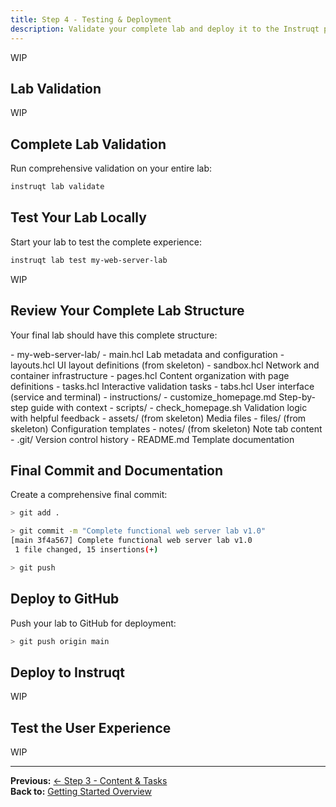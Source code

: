 ```yaml
---
title: Step 4 - Testing & Deployment
description: Validate your complete lab and deploy it to the Instruqt platform
---
```



WIP

## Lab Validation

WIP

## Complete Lab Validation

Run comprehensive validation on your entire lab:

```bash
instruqt lab validate
```

## Test Your Lab Locally

Start your lab to test the complete experience:

```bash
instruqt lab test my-web-server-lab
```

WIP

## Review Your Complete Lab Structure

Your final lab should have this complete structure:

<FileTree>
- my-web-server-lab/
  - main.hcl Lab metadata and configuration
  - layouts.hcl UI layout definitions (from skeleton)
  - sandbox.hcl Network and container infrastructure
  - pages.hcl Content organization with page definitions
  - tasks.hcl Interactive validation tasks
  - tabs.hcl User interface (service and terminal)
  - instructions/
    - customize_homepage.md Step-by-step guide with context
  - scripts/
    - check_homepage.sh Validation logic with helpful feedback
  - assets/ (from skeleton) Media files
  - files/ (from skeleton) Configuration templates
  - notes/ (from skeleton) Note tab content
  - .git/ Version control history
  - README.md Template documentation
</FileTree>

## Final Commit and Documentation

Create a comprehensive final commit:

```bash withOutput
> git add .
```

```bash withOutput
> git commit -m "Complete functional web server lab v1.0"
[main 3f4a567] Complete functional web server lab v1.0
 1 file changed, 15 insertions(+)
```

```bash withOutput
> git push
```

## Deploy to GitHub

Push your lab to GitHub for deployment:

```bash withOutput
> git push origin main
```

## Deploy to Instruqt

WIP

## Test the User Experience

WIP

---

**Previous:** [← Step 3 - Content & Tasks](./content-tasks)  
**Back to:** [Getting Started Overview](./overview)